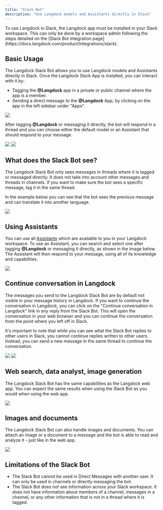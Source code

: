 ```yaml
---
title: "Slack Bot"
description: "Use Langdock models and Assistants directly in Slack"
---
```


<Info>
  To use Langdock in Slack, the Langdock app must be installed in your Slack
  workspace. This can only be done by a workspace admin following the steps
  detailed on the [Slack Bot integration
  page](https://docs.langdock.com/product/integrations/slack).
</Info>

## Basic Usage

The Langdock Slack Bot allows you to use Langdock models and Assistants directly in Slack. Once the Langdock Slack App is installed, you can interact with it by:

- Tagging the **@Langdock** app in a private or public channel where the app is a member.
- Sending a direct message to the **@Langdock** App, by clicking on the app in the left sidebar under "Apps".

<img src="/images/slack-bot-10.png" />

After tagging **@Langdock** or messaging it directly, the bot will respond in a thread and you can choose either the default model or an Assistant that should respond to your message.

<img src="/images/slack-bot-1.png" />
<img src="/images/slack-bot-2.png" />

## What does the Slack Bot see?

The Langdock Slack Bot only sees messages in threads where it is tagged or messaged directly. It does not take into account other messages and threads in channels. If you want to make sure the bot sees a specific message, tag it in the same thread.

In the example below you can see that the bot sees the previous message and can translate it into another language.

<img src="/images/slack-bot-4.png" />

## Using Assistants

You can use all [Assistants](https://docs.langdock.com/product/assistants-vs-chats) which are available to you in your Langdock workspace. To use an Assistant, you can search and select one after tagging **@Langdock** or messaging it directly, as shown in the image below. The Assistant will then respond to your message, using all of its knowledge and capabilities.

<img src="/images/slack-bot-5.png" />

## Continue conversation in Langdock

The messages you send to the Langdock Slack Bot are by default not visible in your message history in Langdock. If you want to continue the conversation in Langdock, you can click on the "Continue conversation in Langdock" link in any reply from the Slack Bot. This will open the conversation in your web browser and you can continue the conversation from the point where you left off in Slack.

It's important to note that while you can see what the Slack Bot replies to other users in Slack, you cannot continue replies written to other users. Instead, you can send a new message in the same thread to continue the conversation.

<img src="/images/slack-bot-6.png" />
<img src="/images/slack-bot-7.png" />

## Web search, data analyst, image generation

The Langdock Slack Bot has the same capabilities as the Langdock web app. You can expect the same results when using the Slack Bot as you would when using the web app.

<img src="/images/slack-bot-8.png" />

## Images and documents

The Langdock Slack Bot can also handle images and documents. You can attach an image or a document to a message and the bot is able to read and analyze it - just like in the web app.

<img src="/images/slack-bot-9.png" />

## Limitations of the Slack Bot

- The Slack Bot cannot be used in Direct Messages with another user. It can only be used in channels or directly messaging the bot.
- The Slack Bot does not see information across your Slack workspace. It does not have information about members of a channel, messages in a channel, or any other information that is not in a thread where it is tagged.
